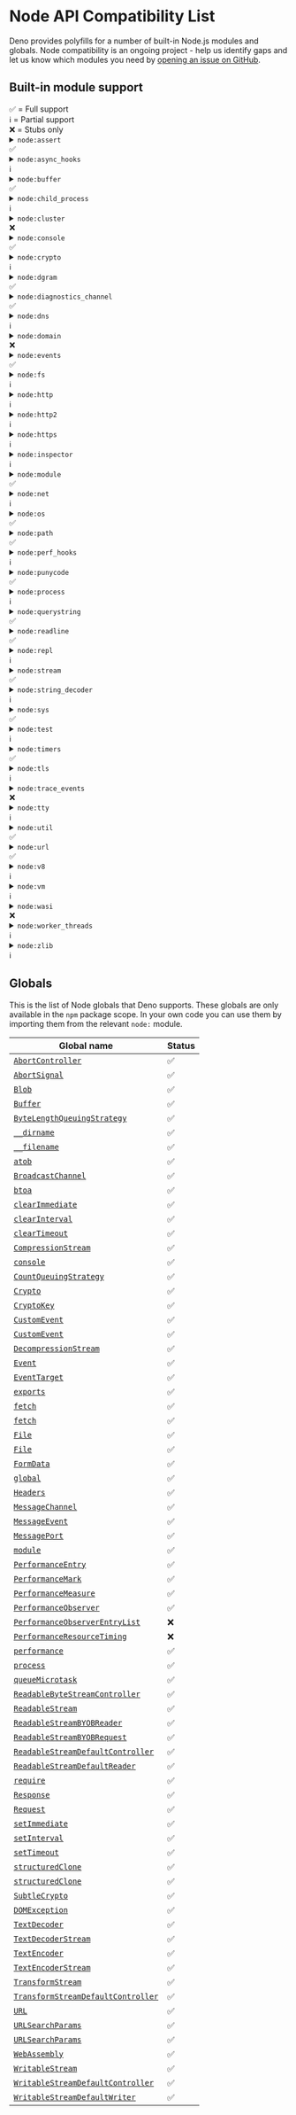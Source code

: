 # Node API Compatibility List

Deno provides polyfills for a number of built-in Node.js modules and globals.
Node compatibility is an ongoing project - help us identify gaps and let us know
which modules you need by
[opening an issue on GitHub](https://github.com/denoland/deno).

## Built-in module support

<div style={{
  display: "flex",
  flexDirection: "row",
  gap: "10px",
  flexWrap: "wrap",
  marginBottom: "10px"
}}>
  <div>✅ = Full support</div>
  <div>ℹ️ = Partial support</div>
  <div>❌ = Stubs only</div>
</div>

<details>
  <summary>
    <code>node:assert</code>
    <div style={{ float: "right" }}>
      <span>✅</span>
    </div>
  </summary>
  <p>
    Fully supported.
  </p>
  <p>
    <a href="https://nodejs.org/api/assert.html">Node.js docs</a>
  </p>
</details>

<details>
  <summary>
    <code>node:async_hooks</code>
    <div style={{ float: "right" }}>
      <span>ℹ️</span>
    </div>
  </summary>
  <p>
    <code>AsyncLocalStorage</code> is supported. <code>AsyncResource</code>,{" "}
    <code>executionAsyncId</code>, and <code>createHook</code> are
    non-functional stubs.
  </p>
  <p>
    <a href="https://nodejs.org/api/async_hooks.html">Node.js docs</a>
  </p>
</details>

<details>
  <summary>
    <code>node:buffer</code>
    <div style={{ float: "right" }}>
      <span>✅</span>
    </div>
  </summary>
  <p>
    Fully supported.
  </p>
  <p>
    <a href="https://nodejs.org/api/buffer.html">Node.js docs</a>
  </p>
</details>

<details>
  <summary>
    <code>node:child_process</code>
    <div style={{ float: "right" }}>
      <span>ℹ️</span>
    </div>
  </summary>
  <p>
    The <code>ipc</code> and <code>overlapped</code> stdio options are missing.
    Passing file descriptors by an integer value is missing.
  </p>
  <p>
    <a href="https://nodejs.org/api/child_process.html">Node.js docs</a>
  </p>
</details>

<details>
  <summary>
    <code>node:cluster</code>
    <div style={{ float: "right" }}>
      <span>❌</span>
    </div>
  </summary>
  <p>All exports are non-functional stubs.</p>
  <p>
    <a href="https://nodejs.org/api/cluster.html">Node.js docs</a>
  </p>
</details>

<details>
  <summary>
    <code>node:console</code>
    <div style={{ float: "right" }}>
      <span>✅</span>
    </div>
  </summary>
  <p>
    Fully supported.
  </p>
  <p>
    <a href="https://nodejs.org/api/console.html">Node.js docs</a>
  </p>
</details>

<details>
  <summary>
    <code>node:crypto</code>
    <div style={{ float: "right" }}>
      <span>ℹ️</span>
    </div>
  </summary>
  <p>
    Missing <code>Certificate</code> class,{" "}
    <code>crypto.Cipheriv.prototype.setAutoPadding</code>,{" "}
    <code>crypto.Decipheriv.prototype.setAutoPadding</code>,{" "}
    <code>crypto.getCipherInfo</code>, <code>crypto.publicDecrypt</code>,{" "}
    <code>crypto.ECDH.prototype.convertKey</code>,{" "}
    <code>crypto.diffieHellman</code>, <code>x448</code> option for{" "}
    <code>generateKeyPair</code>, <code>crypto.KeyObject</code>,{" "}
    <code>safe</code>, <code>add</code> and <code>rem</code> options for{" "}
    <code>generatePrime</code>, <code>crypto.Sign.prototype.sign</code> and{" "}
    <code>crypto.Verify.prototype.verify</code> with non <code>BinaryLike</code>{" "}
    input, <code>crypto.secureHeapUsed</code>, <code>crypto.setEngine</code>,
    legacy methods of <code>crypto.X509Certificate</code>.
  </p>
  <p>
    <a href="https://nodejs.org/api/crypto.html">Node.js docs</a>
  </p>
</details>

<details>
  <summary>
    <code>node:dgram</code>
    <div style={{ float: "right" }}>
      <span>✅</span>
    </div>
  </summary>
  <p>
    Fully supported.
  </p>
  <p>
    <a href="https://nodejs.org/api/dgram.html">Node.js docs</a>
  </p>
</details>

<details>
  <summary>
    <code>node:diagnostics_channel</code>
    <div style={{ float: "right" }}>
      <span>✅</span>
    </div>
  </summary>
  <p>
    Fully supported.
  </p>
  <p>
    <a href="https://nodejs.org/api/diagnostics_channel.html">Node.js docs</a>
  </p>
</details>

<details>
  <summary>
    <code>node:dns</code>
    <div style={{ float: "right" }}>
      <span>ℹ️</span>
    </div>
  </summary>
  <p>
    Missing <code>dns.resolve*</code> with <code>ttl</code> option.
  </p>
  <p>
    <a href="https://nodejs.org/api/dns.html">Node.js docs</a>
  </p>
</details>

<details>
  <summary>
    <code>node:domain</code>
    <div style={{ float: "right" }}>
      <span>❌</span>
    </div>
  </summary>
  <p>All exports are non-functional stubs.</p>
  <p>
    <a href="https://nodejs.org/api/domain.html">Node.js docs</a>
  </p>
</details>

<details>
  <summary>
    <code>node:events</code>
    <div style={{ float: "right" }}>
      <span>✅</span>
    </div>
  </summary>
  <p>
    Fully supported.
  </p>
  <p>
    <a href="https://nodejs.org/api/events.html">Node.js docs</a>
  </p>
</details>

<details>
  <summary>
    <code>node:fs</code>
    <div style={{ float: "right" }}>
      <span>ℹ️</span>
    </div>
  </summary>
  <h5>
    <code>node:fs</code>
  </h5>
  <p>
    Missing <code>utf16le</code>, <code>latin1</code> and <code>ucs2</code>{" "}
    encoding for <code>fs.writeFile</code> and <code>fs.writeFileSync</code>.
    Missing <code>Dirent.isBlockDevice</code>,{" "}
    <code>Dirent.isCharacterDevice</code>, <code>Dirent.isFIFO</code>,{" "}
    <code>Dirent.isSocket</code>, <code>FSWatcher.ref</code>,{" "}
    <code>FSWatcher.unref</code>.
  </p>
  <h5>
    <code>node:fs/promises</code>
  </h5>
  <p>
    Missing <code>lchmod</code>, <code>lchown</code>, <code>lutimes</code>.
  </p>
  <p>
    <a href="https://nodejs.org/api/fs.html">Node.js docs</a>
  </p>
</details>

<details>
  <summary>
    <code>node:http</code>
    <div style={{ float: "right" }}>
      <span>ℹ️</span>
    </div>
  </summary>
  <p>
    <code>createConnection</code> option is currently not supported.
  </p>
  <p>
    <a href="https://nodejs.org/api/http.html">Node.js docs</a>
  </p>
</details>

<details>
  <summary>
    <code>node:http2</code>
    <div style={{ float: "right" }}>
      <span>ℹ️</span>
    </div>
  </summary>
  <p>
    Partially supported, major work in progress to enable <code>grpc-js</code>.
  </p>
  <p>
    <a href="https://nodejs.org/api/http2.html">Node.js docs</a>
  </p>
</details>

<details>
  <summary>
    <code>node:https</code>
    <div style={{ float: "right" }}>
      <span>ℹ️</span>
    </div>
  </summary>
  <p>
    Missing <code>https.Server.opts.cert</code> and{" "}
    <code>https.Server.opts.key</code> array type.
  </p>
  <p>
    <a href="https://nodejs.org/api/https.html">Node.js docs</a>
  </p>
</details>

<details>
  <summary>
    <code>node:inspector</code>
    <div style={{ float: "right" }}>
      <span>ℹ️</span>
    </div>
  </summary>
  <p>
    <code>console</code> is supported. Other APIs are stubs and will throw an
    error. Due to security implications the Deno team does not plan to polyfill
    these APIs.
  </p>
  <p>
    <a href="https://nodejs.org/api/inspector.html">Node.js docs</a>
  </p>
</details>

<details>
  <summary>
    <code>node:module</code>
    <div style={{ float: "right" }}>
      <span>✅</span>
    </div>
  </summary>
  <p>
    Fully supported.
  </p>
  <p>
    <a href="https://nodejs.org/api/module.html">Node.js docs</a>
  </p>
</details>

<details>
  <summary>
    <code>node:net</code>
    <div style={{ float: "right" }}>
      <span>ℹ️</span>
    </div>
  </summary>
  <p>
    Missing <code>net.Socket.prototype.constructor</code> with <code>fd</code>{" "}
    option.
  </p>
  <p>
    <a href="https://nodejs.org/api/net.html">Node.js docs</a>
  </p>
</details>

<details>
  <summary>
    <code>node:os</code>
    <div style={{ float: "right" }}>
      <span>✅</span>
    </div>
  </summary>
  <p>
    Fully supported.
  </p>
  <p>
    <a href="https://nodejs.org/api/os.html">Node.js docs</a>
  </p>
</details>

<details>
  <summary>
    <code>node:path</code>
    <div style={{ float: "right" }}>
      <span>✅</span>
    </div>
  </summary>
  <p>
    Fully supported.
  </p>
  <p>
    <a href="https://nodejs.org/api/path.html">Node.js docs</a>
  </p>
</details>

<details>
  <summary>
    <code>node:perf_hooks</code>
    <div style={{ float: "right" }}>
      <span>ℹ️</span>
    </div>
  </summary>
  <p>
    Missing <code>perf_hooks.eventLoopUtilization</code>,{" "}
    <code>perf_hooks.timerify</code>,{" "}
    <code>perf_hooks.monitorEventLoopDelay</code>.
  </p>
  <p>
    <a href="https://nodejs.org/api/perf_hooks.html">Node.js docs</a>
  </p>
</details>

<details>
  <summary>
    <code>node:punycode</code>
    <div style={{ float: "right" }}>
      <span>✅</span>
    </div>
  </summary>
  <p>
    Fully supported.
  </p>
  <p>
    <a href="https://nodejs.org/api/punycode.html">Node.js docs</a>
  </p>
</details>

<details>
  <summary>
    <code>node:process</code>
    <div style={{ float: "right" }}>
      <span>ℹ️</span>
    </div>
  </summary>
  <p>
    Missing <code>disconnect</code>, <code>message</code>,{" "}
    <code>multipleResolves</code>, <code>rejectionHandled</code> and{" "}
    <code>worker</code> events.
  </p>
  <p>
    <a href="https://nodejs.org/api/process.html">Node.js docs</a>
  </p>
</details>

<details>
  <summary>
    <code>node:querystring</code>
    <div style={{ float: "right" }}>
      <span>✅</span>
    </div>
  </summary>
  <p>
    Fully supported.
  </p>
  <p>
    <a href="https://nodejs.org/api/querystring.html">Node.js docs</a>
  </p>
</details>

<details>
  <summary>
    <code>node:readline</code>
    <div style={{ float: "right" }}>
      <span>✅</span>
    </div>
  </summary>
  <p>
    Fully supported.
  </p>
  <p>
    <a href="https://nodejs.org/api/readline.html">Node.js docs</a>
  </p>
</details>

<details>
  <summary>
    <code>node:repl</code>
    <div style={{ float: "right" }}>
      <span>ℹ️</span>
    </div>
  </summary>
  <p>
    <code>builtinModules</code> and <code>_builtinLibs</code> are supported.
    Missing <code>REPLServer.prototype.constructor</code> and{" "}
    <code>start()</code>.
  </p>
  <p>
    <a href="https://nodejs.org/api/repl.html">Node.js docs</a>
  </p>
</details>

<details>
  <summary>
    <code>node:stream</code>
    <div style={{ float: "right" }}>
      <span>✅</span>
    </div>
  </summary>
  <p>
    Fully supported.
  </p>
  <p>
    <a href="https://nodejs.org/api/stream.html">Node.js docs</a>
  </p>
</details>

<details>
  <summary>
    <code>node:string_decoder</code>
    <div style={{ float: "right" }}>
      <span>ℹ️</span>
    </div>
  </summary>
  <p>
    Missing decoding of <code>ascii</code>, <code>latin1</code> and{" "}
    <code>utf16le</code> decoding options.
  </p>
  <p>
    <a href="https://nodejs.org/api/string_decoder.html">Node.js docs</a>
  </p>
</details>

<details>
  <summary>
    <code>node:sys</code>
    <div style={{ float: "right" }}>
      <span>✅</span>
    </div>
  </summary>
  <p>
    Fully supported.
  </p>
  <p>
    <a href="https://nodejs.org/api/util.html">Node.js docs</a>
  </p>
</details>

<details>
  <summary>
    <code>node:test</code>
    <div style={{ float: "right" }}>
      <span>ℹ️</span>
    </div>
  </summary>
  <p>
    Currently only <code>test</code> API is supported.
  </p>
  <p>
    <a href="https://nodejs.org/api/test.html">Node.js docs</a>
  </p>
</details>

<details>
  <summary>
    <code>node:timers</code>
    <div style={{ float: "right" }}>
      <span>✅</span>
    </div>
  </summary>
  <p>
    Fully supported.
  </p>
  <p>
    <a href="https://nodejs.org/api/timers.html">Node.js docs</a>
  </p>
</details>

<details>
  <summary>
    <code>node:tls</code>
    <div style={{ float: "right" }}>
      <span>ℹ️</span>
    </div>
  </summary>
  <p>
    Missing <code>createSecurePair</code>.
  </p>
  <p>
    <a href="https://nodejs.org/api/tls.html">Node.js docs</a>
  </p>
</details>

<details>
  <summary>
    <code>node:trace_events</code>
    <div style={{ float: "right" }}>
      <span>❌</span>
    </div>
  </summary>
  <p>All exports are non-functional stubs.</p>
  <p>
    <a href="https://nodejs.org/api/tracing.html">Node.js docs</a>
  </p>
</details>

<details>
  <summary>
    <code>node:tty</code>
    <div style={{ float: "right" }}>
      <span>ℹ️</span>
    </div>
  </summary>
  <p>
    Missing <code>ReadStream</code> and <code>WriteStream</code> implementation.
  </p>
  <p>
    <a href="https://nodejs.org/api/tty.html">Node.js docs</a>
  </p>
</details>

<details>
  <summary>
    <code>node:util</code>
    <div style={{ float: "right" }}>
      <span>✅</span>
    </div>
  </summary>
  <p>
    Fully supported.
  </p>
  <p>
    <a href="https://nodejs.org/api/util.html">Node.js docs</a>
  </p>
</details>

<details>
  <summary>
    <code>node:url</code>
    <div style={{ float: "right" }}>
      <span>✅</span>
    </div>
  </summary>
  <p>
    Fully supported.
  </p>
  <p>
    <a href="https://nodejs.org/api/url.html">Node.js docs</a>
  </p>
</details>

<details>
  <summary>
    <code>node:v8</code>
    <div style={{ float: "right" }}>
      <span>ℹ️</span>
    </div>
  </summary>
  <p>
    <code>cachedDataVersionTag</code> and <code>getHeapStatistics</code> are
    supported. <code>setFlagsFromStrings</code> is a noop. Other APIs are not
    supported and will throw and error. The other APIs <em>could</em> be
    polyfilled, but due inherent lack of format stability between the V8
    versions, the Deno team is considering requiring a special flag to use them.
  </p>
  <p>
    <a href="https://nodejs.org/api/v8.html">Node.js docs</a>
  </p>
</details>

<details>
  <summary>
    <code>node:vm</code>
    <div style={{ float: "right" }}>
      <span>ℹ️</span>
    </div>
  </summary>
  <p>
    <code>runInThisContext</code> is supported. Other APIs are not polyfilled
    and will throw and error.
  </p>
  <p>
    <a href="https://nodejs.org/api/vm.html">Node.js docs</a>
  </p>
</details>

<details>
  <summary>
    <code>node:wasi</code>
    <div style={{ float: "right" }}>
      <span>❌</span>
    </div>
  </summary>
  <p>All exports are non-functional stubs.</p>
  <p>
    <a href="https://nodejs.org/api/wasi.html">Node.js docs</a>
  </p>
</details>

<details>
  <summary>
    <code>node:worker_threads</code>
    <div style={{ float: "right" }}>
      <span>ℹ️</span>
    </div>
  </summary>
  <p>
    Missing <code>parentPort.emit</code>,{" "}
    <code>parentPort.removeAllListeners</code>,{" "}
    <code>markAsUntransferable</code>, <code>moveMessagePortToContext</code>,{" "}
    <code>receiveMessageOnPort</code>,{" "}
    <code>Worker.prototype.getHeapSnapshot</code>.
  </p>
  <p>
    <a href="https://nodejs.org/api/worker_threads.html">Node.js docs</a>
  </p>
</details>

<details>
  <summary>
    <code>node:zlib</code>
    <div style={{ float: "right" }}>
      <span>ℹ️</span>
    </div>
  </summary>
  <p>
    Missing <code>Options.prototype.constructor</code>,{" "}
    <code>BrotliOptions.prototype.constructor</code>,{" "}
    <code>BrotliDecompress.prototype.constructor</code>,{" "}
    <code>ZlibBase.prototype.constructor</code>.
  </p>
  <p>
    <a href="https://nodejs.org/api/zlib.html">Node.js docs</a>
  </p>
</details>

## Globals

This is the list of Node globals that Deno supports. These globals are only
available in the `npm` package scope. In your own code you can use them by
importing them from the relevant `node:` module.

| Global name                                                                                                      | Status |
| ---------------------------------------------------------------------------------------------------------------- | ------ |
| [`AbortController`](https://nodejs.org/api/globals.html#class-abortcontroller)                                   | ✅     |
| [`AbortSignal`](https://nodejs.org/api/globals.html#class-abortsignal)                                           | ✅     |
| [`Blob`](https://nodejs.org/api/globals.html#class-blob)                                                         | ✅     |
| [`Buffer`](https://nodejs.org/api/globals.html#class-buffer)                                                     | ✅     |
| [`ByteLengthQueuingStrategy`](https://nodejs.org/api/globals.html#class-bytelengthqueuingstrategy)               | ✅     |
| [`__dirname`](https://nodejs.org/api/globals.html#__dirname)                                                     | ✅     |
| [`__filename`](https://nodejs.org/api/globals.html#__filename)                                                   | ✅     |
| [`atob`](https://nodejs.org/api/globals.html#atobdata)                                                           | ✅     |
| [`BroadcastChannel`](https://nodejs.org/api/globals.html#broadcastchannel)                                       | ✅     |
| [`btoa`](https://nodejs.org/api/globals.html#btoadata)                                                           | ✅     |
| [`clearImmediate`](https://nodejs.org/api/globals.html#clearimmediateimmediateobject)                            | ✅     |
| [`clearInterval`](https://nodejs.org/api/globals.html#clearintervalintervalobject)                               | ✅     |
| [`clearTimeout`](https://nodejs.org/api/globals.html#cleartimeouttimeoutobject)                                  | ✅     |
| [`CompressionStream`](https://nodejs.org/api/globals.html#class-compressionstream)                               | ✅     |
| [`console`](https://nodejs.org/api/globals.html#console)                                                         | ✅     |
| [`CountQueuingStrategy`](https://nodejs.org/api/globals.html#class-countqueuingstrategy)                         | ✅     |
| [`Crypto`](https://nodejs.org/api/globals.html#crypto)                                                           | ✅     |
| [`CryptoKey`](https://nodejs.org/api/globals.html#cryptokey)                                                     | ✅     |
| [`CustomEvent`](https://nodejs.org/api/globals.html#customevent)                                                 | ✅     |
| [`CustomEvent`](https://nodejs.org/api/globals.html#customevent)                                                 | ✅     |
| [`DecompressionStream`](https://nodejs.org/api/globals.html#class-decompressionstream)                           | ✅     |
| [`Event`](https://nodejs.org/api/globals.html#event)                                                             | ✅     |
| [`EventTarget`](https://nodejs.org/api/globals.html#eventtarget)                                                 | ✅     |
| [`exports`](https://nodejs.org/api/globals.html#exports)                                                         | ✅     |
| [`fetch`](https://nodejs.org/api/globals.html#fetch)                                                             | ✅     |
| [`fetch`](https://nodejs.org/api/globals.html#fetch)                                                             | ✅     |
| [`File`](https://nodejs.org/api/globals.html#class-file)                                                         | ✅     |
| [`File`](https://nodejs.org/api/globals.html#class-file)                                                         | ✅     |
| [`FormData`](https://nodejs.org/api/globals.html#class-formdata)                                                 | ✅     |
| [`global`](https://nodejs.org/api/globals.html#global)                                                           | ✅     |
| [`Headers`](https://nodejs.org/api/globals.html#class-headers)                                                   | ✅     |
| [`MessageChannel`](https://nodejs.org/api/globals.html#messagechannel)                                           | ✅     |
| [`MessageEvent`](https://nodejs.org/api/globals.html#messageevent)                                               | ✅     |
| [`MessagePort`](https://nodejs.org/api/globals.html#messageport)                                                 | ✅     |
| [`module`](https://nodejs.org/api/globals.html#module)                                                           | ✅     |
| [`PerformanceEntry`](https://nodejs.org/api/globals.html#performanceentry)                                       | ✅     |
| [`PerformanceMark`](https://nodejs.org/api/globals.html#performancemark)                                         | ✅     |
| [`PerformanceMeasure`](https://nodejs.org/api/globals.html#performancemeasure)                                   | ✅     |
| [`PerformanceObserver`](https://nodejs.org/api/globals.html#performanceobserver)                                 | ✅     |
| [`PerformanceObserverEntryList`](https://nodejs.org/api/globals.html#performanceobserverentrylist)               | ❌     |
| [`PerformanceResourceTiming`](https://nodejs.org/api/globals.html#performanceresourcetiming)                     | ❌     |
| [`performance`](https://nodejs.org/api/globals.html#performance)                                                 | ✅     |
| [`process`](https://nodejs.org/api/globals.html#process)                                                         | ✅     |
| [`queueMicrotask`](https://nodejs.org/api/globals.html#queuemicrotaskcallback)                                   | ✅     |
| [`ReadableByteStreamController`](https://nodejs.org/api/globals.html#class-readablebytestreamcontroller)         | ✅     |
| [`ReadableStream`](https://nodejs.org/api/globals.html#class-readablestream)                                     | ✅     |
| [`ReadableStreamBYOBReader`](https://nodejs.org/api/globals.html#class-readablestreambyobreader)                 | ✅     |
| [`ReadableStreamBYOBRequest`](https://nodejs.org/api/globals.html#class-readablestreambyobrequest)               | ✅     |
| [`ReadableStreamDefaultController`](https://nodejs.org/api/globals.html#class-readablestreamdefaultcontroller)   | ✅     |
| [`ReadableStreamDefaultReader`](https://nodejs.org/api/globals.html#class-readablestreamdefaultreader)           | ✅     |
| [`require`](https://nodejs.org/api/globals.html#require)                                                         | ✅     |
| [`Response`](https://nodejs.org/api/globals.html#response)                                                       | ✅     |
| [`Request`](https://nodejs.org/api/globals.html#request)                                                         | ✅     |
| [`setImmediate`](https://nodejs.org/api/globals.html#setimmediatecallback-args)                                  | ✅     |
| [`setInterval`](https://nodejs.org/api/globals.html#setintervalcallback-delay-args)                              | ✅     |
| [`setTimeout`](https://nodejs.org/api/globals.html#settimeoutcallback-delay-args)                                | ✅     |
| [`structuredClone`](https://nodejs.org/api/globals.html#structuredclonevalue-options)                            | ✅     |
| [`structuredClone`](https://nodejs.org/api/globals.html#structuredclonevalue-options)                            | ✅     |
| [`SubtleCrypto`](https://nodejs.org/api/globals.html#subtlecrypto)                                               | ✅     |
| [`DOMException`](https://nodejs.org/api/globals.html#domexception)                                               | ✅     |
| [`TextDecoder`](https://nodejs.org/api/globals.html#textdecoder)                                                 | ✅     |
| [`TextDecoderStream`](https://nodejs.org/api/globals.html#class-textdecoderstream)                               | ✅     |
| [`TextEncoder`](https://nodejs.org/api/globals.html#textencoder)                                                 | ✅     |
| [`TextEncoderStream`](https://nodejs.org/api/globals.html#class-textencoderstream)                               | ✅     |
| [`TransformStream`](https://nodejs.org/api/globals.html#class-transformstream)                                   | ✅     |
| [`TransformStreamDefaultController`](https://nodejs.org/api/globals.html#class-transformstreamdefaultcontroller) | ✅     |
| [`URL`](https://nodejs.org/api/globals.html#url)                                                                 | ✅     |
| [`URLSearchParams`](https://nodejs.org/api/globals.html#urlsearchparams)                                         | ✅     |
| [`URLSearchParams`](https://nodejs.org/api/globals.html#urlsearchparams)                                         | ✅     |
| [`WebAssembly`](https://nodejs.org/api/globals.html#webassembly)                                                 | ✅     |
| [`WritableStream`](https://nodejs.org/api/globals.html#class-writablestream)                                     | ✅     |
| [`WritableStreamDefaultController`](https://nodejs.org/api/globals.html#class-writablestreamdefaultcontroller)   | ✅     |
| [`WritableStreamDefaultWriter`](https://nodejs.org/api/globals.html#class-writablestreamdefaultwriter)           | ✅     |
